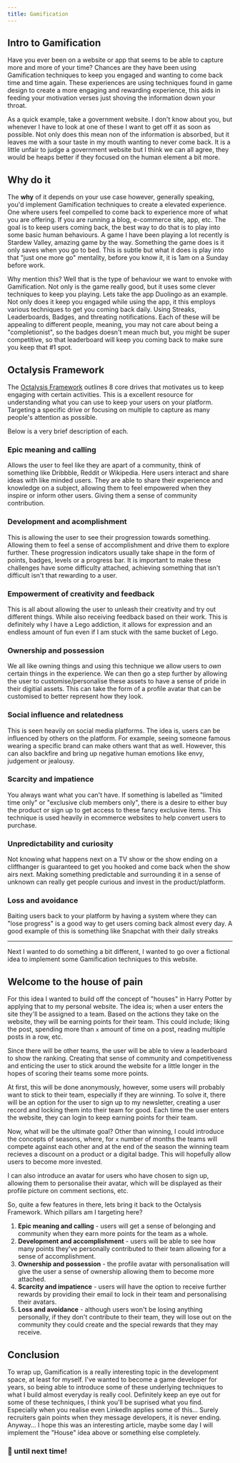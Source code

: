 ```yaml
---
title: Gamification
---
```


## Intro to Gamification

Have you ever been on a website or app that seems to be able to capture more and more of your time? Chances are they have been using Gamification techniques to keep you engaged and wanting to come back time and time again. These experiences are using techniques found in game design to create a more engaging and rewarding experience, this aids in feeding your motivation verses just shoving the information down your throat.

As a quick example, take a government website. I don't know about you, but whenever I have to look at one of these I want to get off it as soon as possible. Not only does this mean non of the information is absorbed, but it leaves me with a sour taste in my mouth wanting to never come back. It is a little unfair to judge a government website but I think we can all agree, they would be heaps better if they focused on the human element a bit more.

## Why do it

The **why** of it depends on your use case however, generally speaking, you'd implement Gamification techniques to create a elevated experience. One where users feel compelled to come back to experience more of what you are offering. If you are running a blog, e-commerce site, app, etc. The goal is to keep users coming back, the best way to do that is to play into some basic human behaviours. A game I have been playing a lot recently is Stardew Valley, amazing game by the way. Something the game does is it only saves when you go to bed. This is subtle but what it does is play into that "just one more go" mentality, before you know it, it is 1am on a Sunday before work.

Why mention this? Well that is the type of behaviour we want to envoke with Gamification. Not only is the game really good, but it uses some clever techniques to keep you playing. Lets take the app Duolingo as an example. Not only does it keep you engaged while using the app, it this employs various techniques to get you coming back daily. Using Streaks, Leaderboards, Badges, and threating notifications. Each of these will be appealing to different people, meaning, you may not care about being a "completionist", so the badges doesn't mean much but, you might be super competitive, so that leaderboard will keep you coming back to make sure you keep that #1 spot.

## Octalysis Framework

The [Octalysis Framework](https://yukaichou.com/gamification-examples/octalysis-complete-gamification-framework/) outlines 8 core drives that motivates us to keep engaging with certain activities. This is a excellent resource for understanding what you can use to keep your users on your platform. Targeting a specific drive or focusing on multiple to capture as many people's attention as possible.

Below is a very brief description of each.

### Epic meaning and calling

Allows the user to feel like they are apart of a community, think of something like Dribbble, Reddit or Wikipedia. Here users interact and share ideas with like minded users. They are able to share their experience and knowledge on a subject, allowing them to feel empowered when they inspire or inform other users. Giving them a sense of community contribution.

### Development and acomplishment

This is allowing the user to see their progression towards something. Allowing them to feel a sense of accomplishment and drive them to explore further. These progression indicators usually take shape in the form of points, badges, levels or a progress bar. It is important to make these challenges have some difficulty attached, achieving something that isn't difficult isn't that rewarding to a user.

### Empowerment of creativity and feedback

This is all about allowing the user to unleash their creativity and try out different things. While also receiving feedback based on their work. This is definitely why I have a Lego addiction, it allows for expression and an endless amount of fun even if I am stuck with the same bucket of Lego.

### Ownership and possession

We all like owning things and using this technique we allow users to _own_ certain things in the experience. We can then go a step further by allowing the user to customise/personalise these assets to have a sense of pride in their digitial assets. This can take the form of a profile avatar that can be customised to better represent how they look.

### Social influence and relatedness

This is seen heavily on social media platforms. The idea is, users can be influenced by others on the platform. For example, seeing someone famous wearing a specific brand can make others want that as well. However, this can also backfire and bring up negative human emotions like envy, judgement or jealousy.

### Scarcity and impatience

You always want what you can't have. If something is labelled as "limited time only" or "exclusive club members only", there is a desire to either buy the product or sign up to get access to these fancy exclusive items. This technique is used heavily in ecommerce websites to help convert users to purchase.

### Unpredictability and curiosity

Not knowing what happens next on a TV show or the show ending on a cliffhanger is guaranteed to get you hooked and come back when the show airs next. Making something predictable and surrounding it in a sense of unknown can really get people curious and invest in the product/platform.

### Loss and avoidance

Baiting users back to your platform by having a system where they can "lose progress" is a good way to get users coming back almost every day. A good example of this is something like Snapchat with their daily streaks

---

Next I wanted to do something a bit different, I wanted to go over a fictional idea to implement some Gamification techniques to this website.

## Welcome to the house of pain

For this idea I wanted to build off the concept of "houses" in Harry Potter by applying that to my personal website. The idea is; when a user enters the site they'll be assigned to a team. Based on the actions they take on the website, they will be earning points for their team. This could include; liking the post, spending more than `x` amount of time on a post, reading multiple posts in a row, etc.

Since there will be other teams, the user will be able to view a leaderboard to show the ranking. Creating that sense of community and competitiveness and enticing the user to stick around the website for a little longer in the hopes of scoring their teams some more points.

At first, this will be done anonymously, however, some users will probably want to stick to their team, especially if they are winning. To solve it, there will be an option for the user to sign up to my newsletter, creating a user record and locking them into their team for good. Each time the user enters the website, they can login to keep earning points for their team.

Now, what will be the ultimate goal? Other than winning, I could introduce the concepts of seasons, where, for `x` number of months the teams will compete against each other and at the end of the season the winning team recieves a discount on a product or a digital badge. This will hopefully allow users to become more invested.

I can also introduce an avatar for users who have chosen to sign up, allowing them to personalise their avatar, which will be displayed as their profile picture on comment sections, etc.

So, quite a few features in there, lets bring it back to the Octalysis Framework. Which pillars am I targeting here?

1. **Epic meaning and calling** - users will get a sense of belonging and community when they earn more points for the team as a whole.
3. **Development and accomplishment** - users will be able to see how many points they've personally contributed to their team allowing for a sense of accomplishment.
4. **Ownership and possession** - the profile avatar with personalisation will give the user a sense of ownership allowing them to become more attached.
5. **Scarcity and impatience** - users will have the option to receive further rewards by providing their email to lock in their team and personalising their avatars.
7. **Loss and avoidance** - although users won't be losing anything personally, if they don't contribute to their team, they will lose out on the community they could create and the special rewards that they may receive.

## Conclusion

To wrap up, Gamification is a really interesting topic in the development space, at least for myself. I've wanted to become a game developer for years, so being able to introduce some of these underlying techniques to what I build almost everyday is really cool. Definitely keep an eye out for some of these techniques, I think you'll be suprised what you find. Especially when you realise even LinkedIn applies some of this... Surely recruiters gain points when they message developers, it is never ending. Anyway... I hope this was an interesting article, maybe some day I will implement the "House" idea above or something else completely.

### 👋 until next time!
